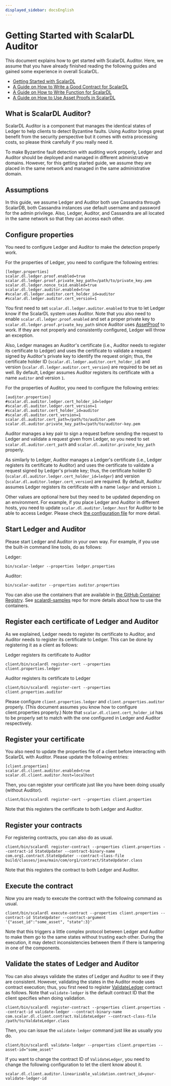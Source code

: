```yaml
---
displayed_sidebar: docsEnglish
---
```


# Getting Started with ScalarDL Auditor

This document explains how to get started with ScalarDL Auditor.
Here, we assume that you have already finished reading the following guides and gained some experience in overall ScalarDL.

* [Getting Started with ScalarDL](getting-started.mdx)
* [A Guide on How to Write a Good Contract for ScalarDL](how-to-write-contract.mdx)
* [A Guide on How to Write Function for ScalarDL](how-to-write-function.mdx)
* [A Guide on How to Use Asset Proofs in ScalarDL](how-to-use-proof.mdx)

## What is ScalarDL Auditor?

ScalarDL Auditor is a component that manages the identical states of Ledger to help clients to detect Byzantine faults.
Using Auditor brings great benefit from the security perspective but it comes with extra processing costs,
so please think carefully if you really need it.

To make Byzantine fault detection with auditing work properly,
Ledger and Auditor should be deployed and managed in different administrative domains.
However, for this getting started guide, we assume they are placed in the same network and managed in the same administrative domain.


## Assumptions

In this guide, we assume Ledger and Auditor both use Cassandra through ScalarDB,
both Cassandra instances use default username and password for the admin privilege.
Also, Ledger, Auditor, and Cassandra are all located in the same network so that they can access each other.

## Configure properties

You need to configure Ledger and Auditor to make the detection properly work.

For the properties of Ledger, you need to configure the following entries:
```
[ledger.properties]
scalar.dl.ledger.proof.enabled=true
scalar.dl.ledger.proof.private_key_path=/path/to/private_key.pem
scalar.dl.ledger.nonce_txid.enabled=true
scalar.dl.ledger.auditor.enabled=true
#scalar.dl.ledger.auditor.cert_holder_id=auditor
#scalar.dl.ledger.auditor.cert_version=1
```

You first need to set `scalar.dl.ledger.auditor.enabled` to true to let Ledger know if the ScalarDL system uses Auditor.
Note that you also need to enable `scalar.dl.ledger.proof.enabled` and set a proper private key to `scalar.dl.ledger.proof.private_key_path` since Auditor uses [AssetProof](how-to-use-proof.mdx) to work.
If they are not properly and consistently configured, Ledger will throw an exception.

Also, Ledger manages an Auditor's certificate (i.e., Auditor needs to register its certificate to Ledger) and uses the certificate to validate a request signed by Auditor's private key to identify the request origin; thus, the certificate holder ID (`scalar.dl.ledger.auditor.cert_holder_id`) and version (`scalar.dl.ledger.auditor.cert_version`) are required to be set as well. 
By default, Ledger assumes Auditor registers its certificate with a name `auditor` and version `1`.

For the properties of Auditor, you need to configure the following entries:
```
[auditor.properties]
#scalar.dl.auditor.ledger.cert_holder_id=ledger
#scalar.dl.auditor.ledger.cert_version=1
#scalar.dl.auditor.cert_holder_id=auditor
#scalar.dl.auditor.cert_version=1
scalar.dl.auditor.cert_path=/path/to/auditor.pem
scalar.dl.auditor.private_key_path=/path/to/auditor-key.pem
```

Auditor manages a key pair to sign a request before sending the request to Ledger and validate a request given from Ledger,
so you need to set `scalar.dl.auditor.cert_path` and `scalar.dl.auditor.private_key_path` properly.

As similarly to Ledger, Auditor manages a Ledger's certificate (i.e., Ledger registers its certificate to Auditor) and uses the certificate to validate a request signed by Ledger's private key; thus, the certificate holder ID (`scalar.dl.auditor.ledger.cert_holder_id=ledger`) and version (`scalar.dl.auditor.ledger.cert_version`) are required.
By default, Auditor assumes Ledger registers its certificate with a name `ledger` and version `1`.

Other values are optional here but they need to be updated depending on an environment.
For example, if you place Ledger and Auditor in different hosts, you need to update `scalar.dl.auditor.ledger.host` for Auditor to be able to access Ledger.
Please check [the configuration file](https://github.com/scalar-labs/scalar/blob/master/auditor/conf/auditor.properties) for more detail.


## Start Ledger and Auditor

Please start Ledger and Auditor in your own way.
For example, if you use the built-in command line tools, do as follows:

Ledger:
```shell
bin/scalar-ledger --properties ledger.properties
```

Auditor:
```shell
bin/scalar-auditor --properties auditor.properties
```

You can also use the containers that are available in [the GitHub Container Registry](https://github.com/orgs/scalar-labs/packages).
See [scalardl-samples](https://github.com/scalar-labs/scalardl-samples) repo for more details about how to use the containers.

## Register each certificate of Ledger and Auditor

As we explained, Ledger needs to register its certificate to Auditor, and Auditor needs to register its certificate to Ledger. This can be done by registering it as a client as follows:

Ledger registers its certificate to Auditor
```shell
client/bin/scalardl register-cert --properties client.properties.ledger
```

Auditor registers its certificate to Ledger
```shell
client/bin/scalardl register-cert --properties client.properties.auditor
```

Please configure `client.properties.ledger` and `client.properties.auditor` properly.
(This document assumes you know how to configure client.properties properly.)
Note that `scalar.dl.client.cert_holder_id` has to be properly set to match with the one configured in Ledger and Auditor respectively.

## Register your certificate

You also need to update the properties file of a client before interacting with ScalarDL with Auditor.
Please update the following entries:
```
[client.properties]
scalar.dl.client.auditor.enabled=true
scalar.dl.client.auditor.host=localhost
```

Then, you can register your certificate just like you have been doing usually (without Auditor).

```shell
client/bin/scalardl register-cert --properties client.properties
```

Note that this registers the certificate to both Ledger and Auditor.

## Register your contracts

For registering contracts, you can also do as usual.

```shell
client/bin/scalardl register-contract --properties client.properties --contract-id StateUpdater --contract-binary-name com.org1.contract.StateUpdater --contract-class-file build/classes/java/main/com/org1/contract/StateUpdater.class
```

Note that this registers the contract to both Ledger and Auditor.

## Execute the contract

Now you are ready to execute the contract with the following command as usual.

```shell
client/bin/scalardl execute-contract --properties client.properties --contract-id StateUpdater --contract-argument '{"asset_id":"some_asset", "state":3}'
```

Note that this triggers a little complex protocol between Ledger and Auditor to make them go to the same states without trusting each other.
During the execution, it may detect inconsistencies between them if there is tampering in one of the components.

## Validate the states of Ledger and Auditor

You can also always validate the states of Ledger and Auditor to see if they are consistent.
However, validating the states in the Auditor mode uses contract execution; thus, you first need to register [ValidateLedger](https://github.com/scalar-labs/scalardl-java-client-sdk/blob/master/src/main/java/com/scalar/dl/client/contract/ValidateLedger.java) contract as follows. Note that `validate-ledger` is the default contract ID that the client specifies when doing validation.

```shell
client/bin/scalardl register-contract --properties client.properties --contract-id validate-ledger --contract-binary-name com.scalar.dl.client.contract.ValidateLedger --contract-class-file /path/to/ValdateLedger.class
```

Then, you can issue the `validate-ledger` command just like as usually you do.

```shell
client/bin/scalardl validate-ledger --properties client.properties --asset-id="some_asset"
```

If you want to change the contract ID of `ValidateLedger`, you need to change the following configuration to let the client know about it.
```
scalar.dl.client.auditor.linearizable_validation.contract_id=your-validate-ledger-id
```